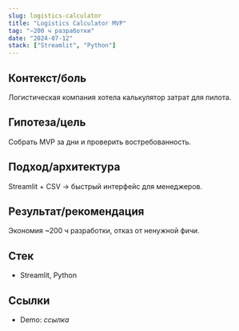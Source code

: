 ```yaml
---
slug: logistics-calculator
title: "Logistics Calculator MVP"
tag: "−200 ч разработки"
date: "2024-07-12"
stack: ["Streamlit", "Python"]
---
```


## Контекст/боль
Логистическая компания хотела калькулятор затрат для пилота.

## Гипотеза/цель
Собрать MVP за дни и проверить востребованность.

## Подход/архитектура
Streamlit + CSV → быстрый интерфейс для менеджеров.

## Результат/рекомендация
Экономия ~200 ч разработки, отказ от ненужной фичи.

## Стек
- Streamlit, Python

## Ссылки
- Demo: *ссылка*
